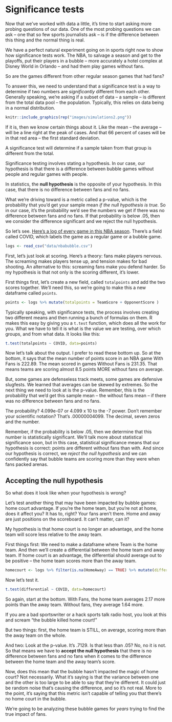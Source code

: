 # Significance tests

Now that we've worked with data a little, it's time to start asking more probing questions of our data. One of the most probing questions we can ask -- one that so few sports journalists ask -- is if the difference between this thing and the normal thing is real. 

We have a perfect natural experiment going on in sports right now to show how significance tests work. The NBA, to salvage a season and get to the playoffs, put their players in a bubble -- more accurately a hotel complex at Disney World in Orlando -- and had them play games without fans. 

So are the games different from other regular season games that had fans? 

To answer this, we need to understand that a significance test is a way to determine if two numbers are *significantly* different from each other. Generally speaking, we're asking if a subset of data -- a sample -- is different from the total data pool -- the population. Typically, this relies on data being in a normal distribution.

```r
knitr::include_graphics(rep("images/simulations2.png"))
```
If it is, then we know certain things about it. Like the mean -- the average -- will be a line right at the peak of cases. And that 66 percent of cases will be in that red area -- the first standard deviation. 

A significance test will determine if a sample taken from that group is different from the total.

Significance testing involves stating a hypothesis. In our case, our hypothesis is that there is a difference between bubble games without people and regular games with people. 

In statistics, the **null hypothesis** is the opposite of your hypothesis. In this case, that there is no difference between fans and no fans. 

What we're driving toward is a metric called a p-value, which is the probability that you'd get your sample mean *if the null hypothesis is true.* So in our case, it's the probability we'd see the numbers we get if there was no difference between fans and no fans. If that probability is below .05, then we consider the difference significant and we reject the null hypothesis.

So let's see. [Here's a log of every game in this NBA season](https://unl.box.com/s/ifhuz3t0b7rbk0u8hr52b17klvqv8lxo). There's a field called COVID, which labels the game as a regular game or a bubble game. 

```r
logs <- read_csv("data/nbabubble.csv")
```

First, let's just look at scoring. Here's a theory: fans make players nervous. The screaming makes players tense up, and tension makes for bad shooting. An alternative to this: screaming fans make you defend harder. So my hypothesis is that not only is the scoring different, it's lower.

First things first, let's create a new field, called `totalpoints` and add the two scores together. We'll need this, so we're going to make this a new dataframe called `points`.

```r
points <- logs %>% mutate(totalpoints = TeamScore + OpponentScore )
```

Typically speaking, with significance tests, the process involves creating two different means and then running a bunch of formulas on them. R makes this easy by giving you a `t.test` function, which does all the work for you. What we have to tell it is what is the value we are testing, over which groups, and from what data. It looks like this:

```r
t.test(totalpoints ~ COVID, data=points)
```

Now let's talk about the output. I prefer to read these bottom up. So at the bottom, it says that the mean number of points score in an NBA game With Fans is 222.89. The mean scored in games Without Fans is 231.35. That means teams are scoring almost 8.5 points MORE without fans on average. 

But, some games are defenseless track meets, some games are defensive slugfests. We learned that averages can be skewed by extremes. So the next thing we need to look at is the p-value. Remember, this is the probability that we'd get this sample mean -- the without fans mean -- if there was no difference between fans and no fans. 

The probability? 4.099e-07 or 4.099 x 10 to the -7 power. Don't remember your scientific notation? That's .00000004099. The decimal, seven zeros and the number. 

Remember, if the probability is below .05, then we determine that this number is statistically significant. We'll talk more about statistical significance soon, but in this case, statistical significance means that our hypothesis is correct: points are different without fans than with. And since our hypothesis is correct, we *reject the null hypothesis* and we can confidently say that bubble teams are scoring more than they were when fans packed arenas. 

## Accepting the null hypothesis

So what does it look like when your hypothesis is wrong? 

Let's test another thing that may have been impacted by bubble games: home court advantage. If you're the home team, but you're not at home, does it affect you? It has to, right? Your fans aren't there. Home and away are just positions on the scoreboard. It can't matter, can it?

My hypothesis is that home court is no longer an advantage, and the home team will score less relative to the away team.

First things first: We need to make a dataframe where Team is the home team. And then we'll create a differential between the home team and away team. If home court is an advantage, the differential should average out to be positive -- the home team scores more than the away team.

```r
homecourt <- logs %>% filter(is.na(HomeAway) == TRUE) %>% mutate(differential = TeamScore - OpponentScore)
```

Now let's test it.

```r
t.test(differential ~ COVID, data=homecourt)
```

So again, start at the bottom. With Fans, the home team averages 2.17 more points than the away team. Without fans, they average 1.64 more. 

If you are a bad sportswriter or a hack sports talk radio host, you look at this and scream "the bubble killed home court!"

But two things: first, the home team is STILL, on average, scoring more than the away team on the whole. 

And two: Look at the p-value. It's .7129. Is that less than .05? No, no it is not. So that means we have to **accept the null hypothesis** that there is no difference between fans and no fans when it comes to the difference between the home team and the away team's score.

Now, does this mean that the bubble hasn't impacted the magic of home court? Not necessarily. What it's saying is that the variance between one and the other is too large to be able to say that they're different. It could just be random noise that's causing the difference, and so it's not real. More to the point, it's saying that this metric isn't capable of telling you that there's no home court in the bubble.

We're going to be analyzing these bubble games for *years* trying to find the true impact of fans.
